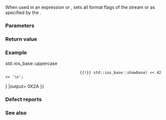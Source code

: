 {{cpp/title|setiosflags}}
{{cpp/io/manip/navbar}}
{{ddcl|header=iomanip|
/*unspecified*/ setiosflags( std::ios_base::fmtflags mask );
}}

When used in an expression {{c|out &lt;&lt; setiosflags(mask)}} or {{c|in &gt;&gt; setiosflags(mask)}}, sets all format flags of the stream {{c|out}} or {{c|in}} as specified by the {{c|mask}}.

===Parameters===
{{par begin}}
{{par|mask|bitmask of the flags to set}}
{{par end}}

===Return value===
{{cpp/io/manip/iomanip return value|setiosflags}}

===Example===
{{example
|code=
#include &lt;iomanip&gt;
#include &lt;iostream&gt;

int main()
{
    std::cout &lt;&lt; std::resetiosflags(std::ios_base::dec) 
              &lt;&lt; std::setiosflags(  std::ios_base::hex
                                  {{!}} std::ios_base::uppercase
                                  {{!}} std::ios_base::showbase) &lt;&lt; 42 &lt;&lt; '\n';
}
|output=
0X2A
}}

===Defect reports===
{{dr list begin}}
{{dr list item|wg=lwg|dr=183|std=C++98|before={{tt|setiosflags}} could only be used with streams&lt;br&gt;of type {{lc|std::ostream}} or {{lc|std::istream}}|after=usable with any&lt;br&gt;character stream}}
{{dr list end}}

===See also===
{{dsc begin}}
{{dsc inc|cpp/io/ios_base/dsc setf}}
{{dsc inc|cpp/io/manip/dsc resetiosflags}}
{{dsc end}}

{{langlinks|de|es|fr|it|ja|pt|ru|zh}}